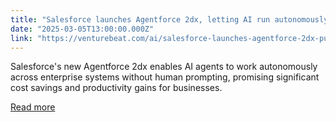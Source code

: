 ```yaml
---
title: "Salesforce launches Agentforce 2dx, letting AI run autonomously across enterprise systems"
date: "2025-03-05T13:00:00.000Z"
link: "https://venturebeat.com/ai/salesforce-launches-agentforce-2dx-pushing-autonomous-ai-deep-into-enterprise-workflows/"
---
```


Salesforce's new Agentforce 2dx enables AI agents to work autonomously across enterprise systems without human prompting, promising significant cost savings and productivity gains for businesses.

[Read more](https://venturebeat.com/ai/salesforce-launches-agentforce-2dx-pushing-autonomous-ai-deep-into-enterprise-workflows/)
